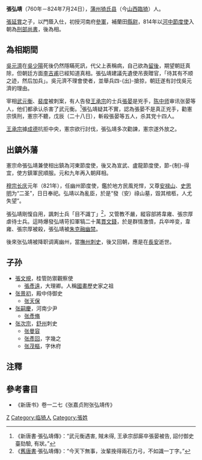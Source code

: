 '''張弘靖'''（760年－824年7月24日），[[蒲州|蒲州]][[猗氏县|猗氏县]]（今[[山西|山西]][[臨猗|臨猗]]）人。

[[張延賞|張延賞]]之子，以門蔭入仕，初授河南府[[參軍|參軍]]，補蘭田[[縣尉|縣尉]]，814年以[[河中節度使|河中節度使]]入朝為[[刑部尚書|刑部尚書]]，後為相。

==為相期間==

[[吳元濟|吳元濟]]在[[吳少陽|吳少陽]]死後仍然隱瞞死訊，代父上表稱病，自己欲為[[留後|留後]]，期望朝廷真除，但朝廷方面[[李吉甫|李吉甫]]已經知道真相。張弘靖建議先遺使吊喪贈官，「待其有不顺之迹，然后加兵」。吳元濟不理會使者，並舉兵四-{出}-搶掠，朝廷遂有討伐吳元濟的理由。

宰相[[武元衡|武元衡]]、[[裴度|裴度]]被刺案，有人告發[[王承宗|王承宗]]的士兵[[張晏|張晏]]是兇手，[[陈中师|陈中师]]审讯张晏等人，他们都承认杀害了武元衡。<ref>《新唐書‧張弘靖傳》：“武元衡遇害, 賊未得, 王承宗邸廝卒張晏被告, 詔付御史臺劾驗, 有狀。”</ref>張弘靖疑其不實，認為張晏不是真正兇手，勸憲宗慎刑，憲宗不聽，戊辰（二十八日），斬殺張晏等五人，杀其党十四人。

[[王承宗|王承宗]]據[[成德|成德]]抗拒中央，憲宗欲行討伐，張弘靖多次勸諫，憲宗遂外放之。

== 出鎮外藩 ==
憲宗命張弘靖兼使相出鎮為河東節度使，後又為宣武、盧龍節度使，節-{制}-得宜，使方鎮軍民順服。元和九年再入朝拜相。

[[唐穆宗|穆宗]][[长庆|长庆]]元年（821年），任幽州節度使，鑑於地方民風兇悍，又尊[[安禄山|安禄山]]、[[史思明|史思明]]为“二圣”，日日奉祀。弘靖以為亂臣，於是“發（安）祿山墓，毀其棺柩，人尤失望”。

張弘靖剛愎自用，諷刺士兵「目不識丁」<ref>《[[舊唐書|舊唐書]]·張弘靖傳》：“今天下無事，汝輩挽得兩石力弓，不如識一丁字。”</ref>，又管教不嚴，縱容部將韋雍、張宗厚虐待士兵。這時爆發弘靖苛扣軍犒二十萬[[貫|貫]][[文錢|文錢]]，於是群情激憤，兵卒哗变，韋雍、張宗厚被殺，張弘靖被[[朱克融|朱克融]][[幽禁|幽禁]]。

後來张弘靖被降职调离幽州，當[[撫州|撫州]][[刺史|刺史]]，後又回朝，應是在[[長安|長安]]逝世。

==子孙==
*[[張文規|張文規]]，桂管防禦觀察使
**[[張彥遠|張彥遠]]，大理卿。人稱[[國畫|國畫]]歷史家之祖
*[[张景初|张景初]]，殿中侍御史
**[[张天保|张天保]]
*[[张嗣慶|张嗣慶]]，河南少尹
**[[张彥脩|张彥脩]]
*[[张次宗|张次宗]]，[[舒州|舒州]]刺史
**[[张曼容|张曼容]]
**[[张彥回|张彥回]]，字幾之
**[[张茂樞|张茂樞]]，字休府

==注釋==
<div class="references-small">
<references />
</div>

==參考書目==
* 《新唐书》卷一二七《张嘉贞附张弘靖传》

[[Category:唐朝宰相|Z]]
[[Category:临猗人|Category:临猗人]]
[[Category:張姓|Category:張姓]]